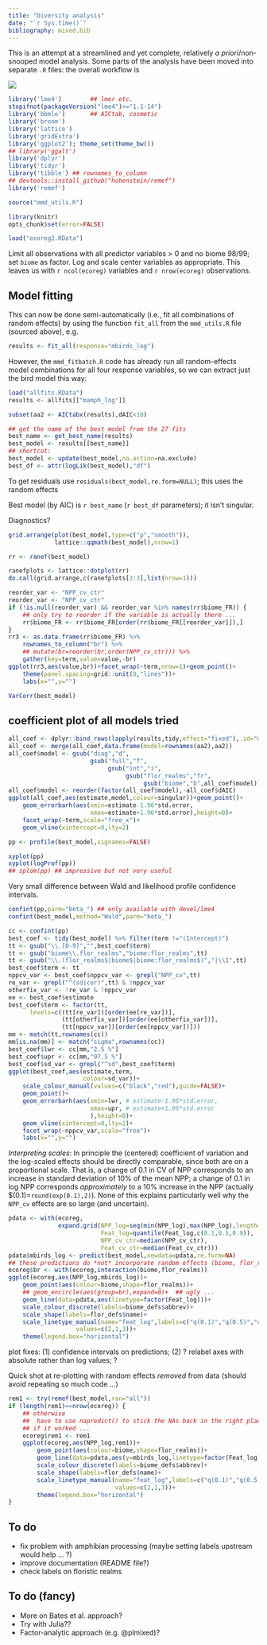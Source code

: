 ```yaml
---
title: "Diversity analysis"
date: "`r Sys.time()`"
bibliography: mixed.bib
---
```


This is an attempt at a streamlined and yet complete, relatively *a priori*/non-
snooped model analysis. Some parts of the analysis have been moved into separate `.R` files: the overall workflow is

![](make.png)

```r
library('lme4')        ## lmer etc.
stopifnot(packageVersion("lme4")>="1.1-14")
library('bbmle')       ## AICtab, cosmetic
library('broom')
library('lattice')
library('gridExtra')
library('ggplot2'); theme_set(theme_bw())
## library('ggalt')
library('dplyr')
library('tidyr')
library('tibble') ## rownames_to_column
## devtools::install_github("hohenstein/remef")
library('remef')
```

```r
source("mmd_utils.R")
```

```r
library(knitr)
opts_chunk$set(error=FALSE)
```

```r
load("ecoreg2.RData")
```

Limit all observations with all predictor variables > 0 and no biome 98/99; set `biome` as factor. Log and scale center variables as appropriate. This leaves us with `r ncol(ecoreg)` variables and
`r nrow(ecoreg)` observations.

## Model fitting

This can now be done semi-automatically (i.e., fit all combinations
of random effects) by using the function `fit_all` from the `mmd_utils.R`
file (sourced above), e.g.

```r
results <- fit_all(response="mbirds_log")
```

However, the `mmd_fitbatch.R` code has already run all
random-effects model combinations for all four response variables,
so we can extract just the bird model this way:

```r
load("allfits.RData")
results <- allfits[["mamph_log"]]
```

```r
subset(aa2 <- AICtabx(results),dAIC<10)
```

```r
## get the name of the best model from the 27 fits
best_name <- get_best_name(results)
best_model <- results[[best_name]]
## shortcut:
best_model <- update(best_model,na.action=na.exclude)
best_df <- attr(logLik(best_model),"df")
```

To get residuals use `residuals(best_model,re.form=NULL)`; this
uses the random effects

Best model (by AIC) is `r best_name` (`r best_df` parameters); it isn't singular.

Diagnostics?

```r
grid.arrange(plot(best_model,type=c("p","smooth")),
             lattice::qqmath(best_model),nrow=1)
```

```r
rr <- ranef(best_model)
```

```r
ranefplots <- lattice::dotplot(rr)
do.call(grid.arrange,c(ranefplots[2:3],list(nrow=1)))
```

```r
reorder_var <- "NPP_cv_ctr"
reorder_var <- "NPP_cv_ctr"
if (!is.null(reorder_var) && reorder_var %in% names(rr$biome_FR)) {
    ## only try to reorder if the variable is actually there ...
    rr$biome_FR <- rr$biome_FR[order(rr$biome_FR[[reorder_var]]),]
}
rr3 <- as.data.frame(rr$biome_FR) %>%
    rownames_to_column("br") %>%
    ## mutate(br=reorder(br,order(NPP_cv_ctr))) %>%
    gather(key=term,value=value,-br)
ggplot(rr3,aes(value,br))+facet_wrap(~term,nrow=1)+geom_point()+
    theme(panel.spacing=grid::unit(0,"lines"))+
    labs(x="",y="")
```

```r
VarCorr(best_model)
```

## coefficient plot of all models tried

```r
all_coef <- dplyr::bind_rows(lapply(results,tidy,effect="fixed"),.id="model")
all_coef <- merge(all_coef,data.frame(model=rownames(aa2),aa2))
all_coef$model <- gsub("diag","d",
                       gsub("full","f",
                            gsub("int","i",
                                 gsub("flor_realms","fr",
                                      gsub("biome","b",all_coef$model)))))
all_coef$model <- reorder(factor(all_coef$model),-all_coef$dAIC)
ggplot(all_coef,aes(estimate,model,colour=singular))+geom_point()+
    geom_errorbarh(aes(xmin=estimate-1.96*std.error,
                       xmax=estimate+1.96*std.error),height=0)+
    facet_wrap(~term,scale="free_x")+
    geom_vline(xintercept=0,lty=2)
```

```r
pp <- profile(best_model,signames=FALSE)
```

```r
xyplot(pp)
xyplot(logProf(pp))
## splom(pp) ## impressive but not very useful
```

Very small difference between Wald and likelihood profile
confidence intervals.

```r
confint(pp,parm="beta_") ## only available with devel/lme4
confint(best_model,method="Wald",parm="beta_")
```

```r
cc <- confint(pp)
best_coef <- tidy(best_model) %>% filter(term !="(Intercept)")
tt <- gsub("\\.[0-9]","",best_coef$term)
tt <- gsub("biome\\.flor_realms","biome:flor_realms",tt)
tt <- gsub("\\.(flor_realms$|biome$|biome:flor_realms$)","|\\1",tt)
best_coef$term <- tt
nppcv_var <- best_coef$nppcv_var <- grepl("NPP_cv",tt)
re_var <- grepl("^(sd|cor)",tt) & !nppcv_var
otherfix_var <- !re_var & !nppcv_var
ee <- best_coef$estimate
best_coef$term <- factor(tt,
      levels=c((tt[re_var])[order(ee[re_var])],
               (tt[otherfix_var])[order(ee[otherfix_var])],
               (tt[nppcv_var])[order(ee[nppcv_var])]))
mm <- match(tt,rownames(cc))
mm[is.na(mm)] <- match("sigma",rownames(cc))
best_coef$lwr <- cc[mm,"2.5 %"]
best_coef$upr <- cc[mm,"97.5 %"]
best_coef$sd_var <- grepl("^sd",best_coef$term)
ggplot(best_coef,aes(estimate,term,
                     colour=sd_var))+
    scale_colour_manual(values=c("black","red"),guide=FALSE)+
    geom_point()+
    geom_errorbarh(aes(xmin=lwr, # estimate-1.96*std.error,
                       xmax=upr, # estimate+1.96*std.error
                       ),height=0)+
    geom_vline(xintercept=0,lty=2)+
    facet_wrap(~nppcv_var,scale="free")+
    labs(x="",y="")
```

*Interpreting scales*: In principle the (centered) coefficient of variation and the log-scaled effects should be directly comparable, since both are on a proportional scale. That is, a change of 0.1 in CV of NPP corresponds to an increase in standard deviation of 10% of the mean NPP; a change of 0.1 in log NPP corresponds *approximately* to a 10% increase in the NPP (actually $\exp(0.1)=`round(exp(0.1),2)`). None of this explains particularly well why the `NPP_cv` effects are so large (and uncertain).

```r
pdata <- with(ecoreg,
              expand.grid(NPP_log=seq(min(NPP_log),max(NPP_log),length=51),
                          Feat_log=quantile(Feat_log,c(0.1,0.5,0.9)),
                          NPP_cv_ctr=median(NPP_cv_ctr),
                          Feat_cv_ctr=median(Feat_cv_ctr)))
pdata$mbirds_log <- predict(best_model,newdata=pdata,re.form=NA)
## these predictions do *not* incorporate random effects (biome, flor_realms)
ecoreg$br <- with(ecoreg,interaction(biome,flor_realms))
ggplot(ecoreg,aes(NPP_log,mbirds_log))+
    geom_point(aes(colour=biome,shape=flor_realms))+
    ## geom_encircle(aes(group=br),expand=0)+  ## ugly ...
    geom_line(data=pdata,aes(linetype=factor(Feat_log)))+
    scale_colour_discrete(labels=biome_defs$abbrev)+
    scale_shape(labels=flor_defs$name)+
    scale_linetype_manual(name="feat_log",labels=c("q(0.1)","q(0.5)","q(0.9)"),
                   values=c(2,1,3))+
    theme(legend.box="horizontal")
```

plot fixes: (1) confidence intervals on predictions; (2) ? relabel axes with absolute rather than log values; ?

Quick shot at re-plotting with random effects *removed* from data (should avoid repeating so much code ...)

```r
rem1 <- try(remef(best_model,ran="all"))
if (length(rem1)==nrow(ecoreg)) {
    ## otherwise
    ##  have to use napredict() to stick the NAs back in the right places ...
    ## if it worked ...
    ecoreg$rem1 <- rem1
    ggplot(ecoreg,aes(NPP_log,rem1))+
        geom_point(aes(colour=biome,shape=flor_realms))+
        geom_line(data=pdata,aes(y=mbirds_log,linetype=factor(Feat_log)))+
        scale_colour_discrete(labels=biome_defs$abbrev)+
        scale_shape(labels=flor_defs$name)+
        scale_linetype_manual(name="feat_log",labels=c("q(0.1)","q(0.5)","q(0.9)"),
                              values=c(2,1,3))+
        theme(legend.box="horizontal")
}
```

## To do

- fix problem with amphibian processing (maybe setting labels upstream would help ... ?)
- improve documentation (README file?)
- check labels on floristic realms


## To do (fancy)

- More on Bates et al. approach?
- Try with Julia??
- Factor-analytic approach (e.g. @plmixed)?


